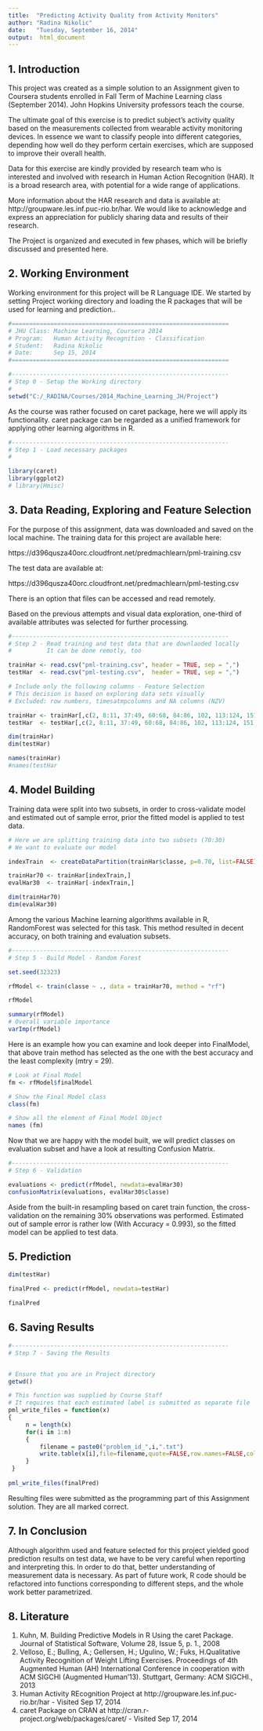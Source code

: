 ```yaml
---
title:  "Predicting Activity Quality from Activity Monitors"
author: "Radina Nikolic"
date:   "Tuesday, September 16, 2014"
output:  html_document
---
```


## 1. Introduction

This project  was created as a simple solution to an Assignment given to Coursera students enrolled in Fall Term of Machine Learning class (September 2014). John Hopkins University professors teach the course.

The ultimate goal of this exercise is to predict subject's activity quality based on the measurements collected from wearable activity monitoring devices. In essence we want to classify people into different categories, depending how well do they perform certain exercises, which are supposed to improve their overall health.

Data for  this exercise are kindly provided by research team who is interested and involved with research in Human Action Recognition (HAR). It is a broad research area, with potential for a wide range of applications.

More information about the HAR research and data is available at: http://groupware.les.inf.puc-rio.br/har. We would like to acknowledge and express an appreciation for publicly sharing data and results of their research.

The Project is organized and executed in few phases, which will be briefly discussed and presented here. 

## 2. Working Environment


Working environment for this project will be R Language IDE. We started by setting Project working directory and loading the R packages that will be used for learning and prediction.. 

```r
#==============================================================
# JHU Class: Machine Learning, Coursera 2014
# Program:   Human Activity Recognition - Classification
# Student:   Radina Nikolic
# Date:      Sep 15, 2014
#==============================================================

#--------------------------------------------------------------
# Step 0 - Setup the Working directory
# 
setwd("C:/_RADINA/Courses/2014_Machine_Learning_JH/Project")

```

As the course was rather focused on caret package, here we will apply its functionality. caret package can be regarded as a unified framework for applying other learning algorithms in R.

```r
#--------------------------------------------------------------
# Step 1 - Load necessary packages
#        

library(caret)
library(ggplot2)
# library(Hmisc)   

```


## 3. Data Reading, Exploring and Feature Selection 

For the purpose of this assignment, data was downloaded and saved on the local machine. The training data for this project are available here: 

https://d396qusza40orc.cloudfront.net/predmachlearn/pml-training.csv

The test data are available at: 

https://d396qusza40orc.cloudfront.net/predmachlearn/pml-testing.csv

There is an option that files can be  accessed and read remotely.

Based on the previous attempts and visual data exploration, one-third of available attributes was selected for further processing.


```r
#--------------------------------------------------------------
# Step 2 - Read training and test data that are downlaoded locally
#          It can be done remotly, too

trainHar <- read.csv("pml-training.csv", header = TRUE, sep = ",")
testHar  <- read.csv("pml-testing.csv",  header = TRUE, sep = ",")

# Include only the following columns - Feature Selection
# This decision is based on exploring data sets visually
# Excluded: row numbers, timesatmpcolumns and NA columns (NZV)

trainHar <- trainHar[,c(2, 8:11, 37:49, 60:68, 84:86, 102, 113:124, 151:160)]
testHar  <- testHar[,c(2, 8:11, 37:49, 60:68, 84:86, 102, 113:124, 151:160)]

dim(trainHar)
dim(testHar)

names(trainHar)
#names(testHar
```


## 4. Model Building

Training data were split into two subsets, in order to cross-validate model and estimated out of sample error, prior the fitted model is applied to test data.

```r
# Here we are splitting training data into two subsets (70:30)
# We want to evaluate our model

indexTrain  <- createDataPartition(trainHar$classe, p=0.70, list=FALSE)

trainHar70 <- trainHar[indexTrain,]
evalHar30  <- trainHar[-indexTrain,]

dim(trainHar70)
dim(evalHar30)

```

Among the various Machine learning algorithms available in R, RandomForest was selected for this task. This method resulted in decent accuracy, on both training and evaluation subsets.

```r

#--------------------------------------------------------------
# Step 5 - Build Model - Random Forest

set.seed(32323)

rfModel <- train(classe ~ ., data = trainHar70, method = "rf")

rfModel

summary(rfModel)
# Overall variable importance
varImp(rfModel)

```

Here is an example how you can examine and look deeper into FinalModel, that above train method has selected as the one with the best accuracy and the least complexity (mtry = 29).


```r
# Look at Final Model 
fm <- rfModel$finalModel

# Show the Final Model class
class(fm)

# Show all the element of Final Model Object
names (fm)

```

Now that we are happy with the model built, we will predict classes on evaluation subset and have a look at resulting Confusion Matrix.

```r

#--------------------------------------------------------------
# Step 6 - Validation

evaluations <- predict(rfModel, newdata=evalHar30)
confusionMatrix(evaluations, evalHar30$classe)

```

Aside from the built-in resampling based on caret train function, the cross-validation on the remaining 30% observations was performed. Estimated out of sample error is rather low (With Accuracy = 0.993), so the fitted model can be applied to test data.

## 5. Prediction 

```r

dim(testHar)

finalPred <- predict(rfModel, newdata=testHar) 

finalPred

```

## 6. Saving Results

```r

#--------------------------------------------------------------
# Step 7 - Saving the Results


# Ensure that you are in Project directory
getwd()

# This function was supplied by Course Staff
# It requires that each estimated label is submitted as separate file
pml_write_files = function(x)
{
     n = length(x)
     for(i in 1:n)
     {
         filename = paste0("problem_id_",i,".txt")
         write.table(x[i],file=filename,quote=FALSE,row.names=FALSE,col.names=FALSE)
     }
 }
 
pml_write_files(finalPred)
```

Resulting files were submitted as the programming part of this Assignment solution. They are all marked correct.

## 7. In Conclusion

Although algorithm used and feature selected for this project yielded good prediction results on test data, we have to be very careful when reporting and interpreting this. In order to do that, better understanding of measurement data is necessary. 
As part of future work, R code should be refactored into functions corresponding to different steps, and the whole work better parametrized.


## 8. Literature

1. Kuhn, M. Building Predictive Models in R Using the caret Package. Journal of Statistical Software, Volume 28, Issue 5, p. 1., 2008
2. Velloso, E.; Bulling, A.; Gellersen, H.; Ugulino, W.; Fuks, H.Qualitative Activity Recognition of Weight Lifting Exercises. Proceedings of 4th Augmented Human (AH) International Conference in cooperation with ACM SIGCHI (Augmented Human'13). Stuttgart, Germany: ACM SIGCHI., 2013
3. Human Activity REcognition Project at http://groupware.les.inf.puc-rio.br/har - Visited Sep 17, 2014
4. caret Package on CRAN at http://cran.r-project.org/web/packages/caret/ - Visited Sep 17, 2014


